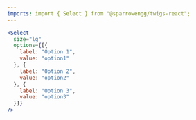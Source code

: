 ```yaml
---
imports: import { Select } from "@sparrowengg/twigs-react";
---
```


```jsx live play=select
<Select
  size="lg"
  options={[{
    label: "Option 1",
    value: "option1"
  }, {
    label: "Option 2",
    value: "option2"
  }, {
    label: "Option 3",
    value: "option3"
  }]}
/>
```